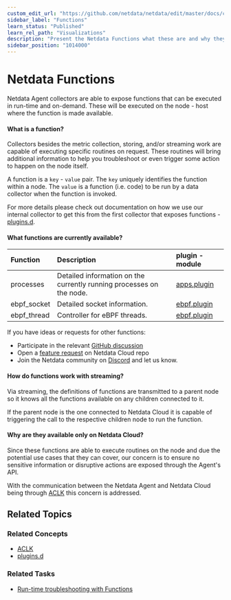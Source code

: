 ```yaml
---
custom_edit_url: "https://github.com/netdata/netdata/edit/master/docs/cloud/netdata-functions.md"
sidebar_label: "Functions"
learn_status: "Published"
learn_rel_path: "Visualizations"
description: "Present the Netdata Functions what these are and why they should be used."
sidebar_position: "1014000"
---
```



# Netdata Functions

Netdata Agent collectors are able to expose functions that can be executed in run-time and on-demand. These will be
executed on the node - host where the function is made
available.

#### What is a function?

Collectors besides the metric collection, storing, and/or streaming work are capable of executing specific routines on
request. These routines will bring additional information
to help you troubleshoot or even trigger some action to happen on the node itself.

A function is a  `key`  -  `value`  pair. The  `key`  uniquely identifies the function within a node. The  `value`  is a
function (i.e. code) to be run by a data collector when
the function is invoked.

For more details please check out documentation on how we use our internal collector to get this from the first collector that exposes
functions - [plugins.d](/docs/contributing/external-plugins#function).

#### What functions are currently available?

| Function | Description | plugin - module |
| :-- | :-- | :-- |
| processes | Detailed information on the currently running processes on the node. | [apps.plugin](/docs/data-collection/apm/application-monitoring) |
| ebpf_socket | Detailed socket information. | [ebpf.plugin](/docs/data-collection/linux-systems/ebpf-for-systems-monitoring#ebpf_thread) |
| ebpf_thread | Controller for eBPF threads. | [ebpf.plugin](/docs/data-collection/linux-systems/ebpf-for-systems-monitoring#ebpf_socket) |

If you have ideas or requests for other functions:
* Participate in the relevant [GitHub discussion](https://github.com/netdata/netdata/discussions/14412)
* Open a [feature request](https://github.com/netdata/netdata-cloud/issues/new?assignees=&labels=feature+request%2Cneeds+triage&template=FEAT_REQUEST.yml&title=%5BFeat%5D%3A+) on Netdata Cloud repo
* Join the Netdata community on [Discord](https://discord.com/invite/mPZ6WZKKG2) and let us know.

#### How do functions work with streaming?

Via streaming, the definitions of functions are transmitted to a parent node so it knows all the functions available on
any children connected to it.

If the parent node is the one connected to Netdata Cloud it is capable of triggering the call to the respective children
node to run the function.

#### Why are they available only on Netdata Cloud?

Since these functions are able to execute routines on the node and due the potential use cases that they can cover, our
concern is to ensure no sensitive
information or disruptive actions are exposed through the Agent's API.

With the communication between the Netdata Agent and Netdata Cloud being
through [ACLK](/docs/configuring/securing-netdata-agents/agent-cloud-link-aclk) this
concern is addressed.

## Related Topics

### **Related Concepts**

- [ACLK](/docs/configuring/securing-netdata-agents/agent-cloud-link-aclk)
- [plugins.d](/docs/contributing/external-plugins)

### Related Tasks

- [Run-time troubleshooting with Functions](/docs/ml-and-troubleshooting/run-time-troubleshooting-with-functions)
